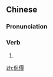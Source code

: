 {{also|侃价}}
==Chinese==
{{zh-forms|s=侃价}}

===Pronunciation===
{{zh-pron
|m=kǎnjià,er=y
|cat=v
}}

===Verb===
{{zh-verb}}

# {{zh-alt-form|砍價}}

[[zh:侃價]]